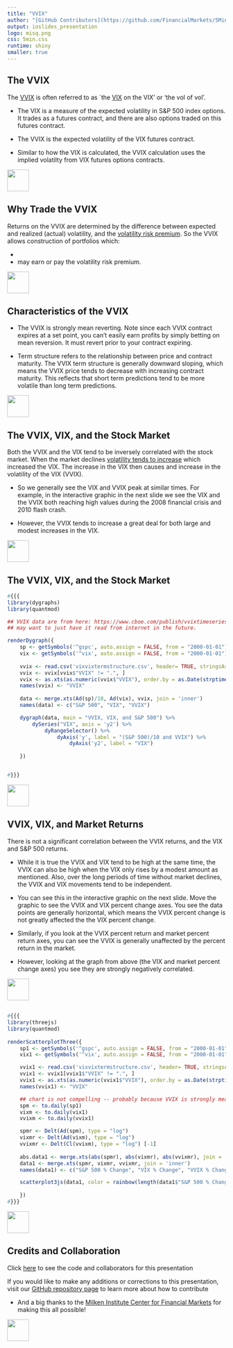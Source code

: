 ```yaml
---
title: "VVIX"
author: "[GitHub Contributors](https://github.com/FinancialMarkets/5MinuteFinance/graphs/contributors)"
output: ioslides_presentation
logo: misq.png
css: 5min.css
runtime: shiny
smaller: true
---
```


<!---
CBOE whitepaper on VVIX: https://www.cboe.com/micro/vvix/vvixwhitepaper.aspx
Very Useful Bloomberg article: http://www.bloomberg.com/news/articles/2015-09-08/market-volatility-has-changed-immensely
-->

## The VVIX

The [VVIX](http://www.cboe.com/micro/vvix/vvixwhitepaper.aspx) is often referred to as `the [VIX](https://micfm.shinyapps.io/The_VIX/) on the VIX' or 'the vol of vol'.  

-  The VIX is a measure of the expected volatility in S&P 500 index options.  It trades as a futures contract, and there are also options traded on this futures contract.  

-  The VVIX is the expected volatility of the VIX futures contract.  

-  Similar to how the VIX is calculated, the VVIX calculation uses the implied volatilty from VIX futures options contracts. 


<div class="MIfooter"><img src="mi.png" style="height:50px;"></div> 

## Why Trade the VVIX

Returns on the VVIX are determined by the difference between expected and realized (actual) volatility, and the [volatility risk premium](http://www.bis.org/publ/qtrpdf/r_qt1409v.htm).   So the VVIX allows construction of portfolios which:

-  
-  may earn or pay the volatility risk premium.




<div class="MIfooter"><img src="mi.png" style="height:50px;"></div> 


## Characteristics of the VVIX

-  The VVIX is strongly mean reverting.  Note since each VVIX contract expires at a set point, you can't easily earn profits by simply betting on mean reversion.  It must revert prior to your contract expiring.  

-  Term structure refers to the relationship between price and contract maturity.  The VVIX term structure is generally downward sloping, which means the VVIX price tends to decrease with increasing contract maturity.  This reflects that short term predictions tend to be more volatile than long term predictions.  



<div class="MIfooter"><img src="mi.png" style="height:50px;"></div> 


## The VVIX, VIX, and the Stock Market

Both the VVIX and the VIX tend to be inversely correlated with the stock market.  When the market declines [volatility tends to increase](http://quant.stackexchange.com/questions/4954/what-is-the-leverage-effect-for-stocks) which increased the VIX.  The increase in the VIX then causes and increase in the volatility of the VIX (VVIX). 

-  So we generally see the VIX and VVIX peak at similar times. For example, in the interactive graphic in the next slide we see the VIX and the VVIX both reaching high values during the 2008 financial crisis and 2010 flash crash.   

-  However, the VVIX tends to increase a great deal for both large and modest increases in the VIX. 

<div class="MIfooter"><img src="mi.png" style="height:50px;"></div>

## The VVIX, VIX, and the Stock Market

```r
#{{{
library(dygraphs)
library(quantmod)

## VVIX data are from here: https://www.cboe.com/publish/vvixtimeseries/vixvixtermstructure.xls
## may want to just have it read from internet in the future. 

renderDygraph({
    sp <- getSymbols('^gspc', auto.assign = FALSE, from = "2000-01-01")
    vix <- getSymbols('^vix', auto.assign = FALSE, from = "2000-01-01")
    
    vvix <- read.csv('vixvixtermstructure.csv', header= TRUE, stringsAsFactors = FALSE, colClasses = c("character", "character", "character"))
    vvix <- vvix[vvix$"VVIX" != ".", ]
    vvix <- as.xts(as.numeric(vvix$"VVIX"), order.by = as.Date(strptime(vvix$Date, format = "%d-%b-%y")))
    names(vvix) <- "VVIX"
    
    data <- merge.xts(Ad(sp)/10, Ad(vix), vvix, join = 'inner')
    names(data) <- c("S&P 500", "VIX", "VVIX")

    dygraph(data, main = "VVIX, VIX, and S&P 500") %>%
        dySeries("VIX", axis = 'y2') %>%
            dyRangeSelector() %>%
                dyAxis('y', label = "(S&P 500)/10 and VVIX") %>%
                    dyAxis('y2', label = "VIX") 
                        
    })


#}}}
```

<div class="MIfooter"><img src="mi.png" style="height:50px;"></div> 


##  VVIX, VIX, and Market Returns 


There is not a significant correlation between the VVIX returns, and the VIX and S&P 500 returns.  

-  While it is true the VVIX and VIX tend to be high at the same time, the VVIX can also be high when the VIX only rises by a modest amount as mentioned.  Also, over the long periods of time without market declines, the VVIX and VIX movements tend to be independent.

- You can see this in the interactive graphic on the next slide.  Move the graphic to see the VVIX and VIX percent change axes.  You see the data points are generally horizontal, which means the VVIX percent change is not greatly affected the the VIX percent change. 

-  Similarly, if you look at the VVIX percent return and market percent return axes, you can see the VVIX is generally unaffected by the percent return in the market.

-  However, looking at the graph from above (the VIX and market percent change axes) you see they are strongly negatively correlated.  


<div class="MIfooter"><img src="mi.png" style="height:50px;"></div> 

##

```r
#{{{
library(threejs)
library(quantmod)
 
renderScatterplotThree({
    sp1 <- getSymbols('^gspc', auto.assign = FALSE, from = "2000-01-01")
    vix1 <- getSymbols('^vix', auto.assign = FALSE, from = "2000-01-01")

    vvix1 <- read.csv('vixvixtermstructure.csv', header= TRUE, stringsAsFactors = FALSE, colClasses = c("character", "character", "character"))
    vvix1 <- vvix1[vvix1$"VVIX" != ".", ]
    vvix1 <- as.xts(as.numeric(vvix1$"VVIX"), order.by = as.Date(strptime(vvix1$Date, format = "%d-%b-%y")))
    names(vvix1) <- "VVIX"

    ## chart is not compelling -- probably because VVIX is strongly mean reverting.  Maybe change to weekly or daily.  
    spm <- to.daily(sp1)
    vixm <- to.daily(vix1)
    vvixm <- to.daily(vvix1)

    spmr <- Delt(Ad(spm), type = "log")
    vixmr <- Delt(Ad(vixm), type = "log")
    vvixmr <- Delt(Cl(vvixm), type = "log") [-1]
    
    abs.data1 <- merge.xts(abs(spmr), abs(vixmr), abs(vvixmr), join = 'inner')
    data1 <- merge.xts(spmr, vixmr, vvixmr, join = 'inner')
    names(data1) <- c("S&P 500 % Change", "VIX % Change", "VVIX % Change")

    scatterplot3js(data1, color = rainbow(length(data1$"S&P 500 % Change")), labels = paste("Month: ", as.Date(index(data1)), sep = ""))
                        
    })
#}}}
```

<div class="MIfooter"><img src="mi.png" style="height:50px;"></div> 

## Credits and Collaboration

Click [here](https://github.com/FinancialMarkets/5MinuteFinance/blob/master/Options/The_VVIX/vvix.Rmd) to see the code and collaborators for this presentation

If you would like to make any additions or corrections to this presentation, visit our [GitHub repository page](https://github.com/FinancialMarkets/5MinuteFinance#how-to-contribute) to learn more about how to contribute

- And a big thanks to the [Milken Institute Center for Financial Markets](http://www.milkeninstitute.org/centers/markets) for making this all possible!


<div class="MIfooter"><img src="mi.png" style="height:50px;"></div> 
